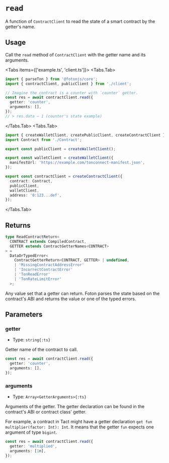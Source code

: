 
# `read`

A function of `ContractClient` to read the state of a smart contract by the getter's name.

## Usage

Call the `read` method of `ContractClient` with the getter name and its arguments.

<Tabs items={['example.ts', 'client.ts']}>
<Tabs.Tab>
```ts
import { parseTon } from '@fotonjs/core';
import { contractClient, publicClient } from './client';

// Imagine the contract is a counter with `counter` getter.
const res = await contractClient.read({
  getter: 'counter',
  arguments: [],
});
// > res.data – 1 (counter's state example)
```
</Tabs.Tab>
<Tabs.Tab>
```ts
import { createWalletClient, createPublicClient, createContractClient } from '@fotonjs/core';
import Contract from './Contract';

export const publicClient = createWalletClient();

export const walletClient = createWalletClient({
  manifestUrl: 'https://example.com/tonconnect-manifest.json',
});

export const contractClient = createContractClient({
  contract: Contract,
  publicClient,
  walletClient,
  address: '0:123...def',
});
```
</Tabs.Tab>
</Tabs>

## Returns

```ts
type ReadContractReturn<
  CONTRACT extends CompiledContract,
  GETTER extends ContractGetterNames<CONTRACT>
> =
  DataOrTypedError<
    ContractGetterReturn<CONTRACT, GETTER> | undefined,
    | 'MissingContractAddressError'
    | 'IncorrectContractError'
    | 'TonReadError'
    | 'TonRateLimitError'
  >;
 ```

Any value set that a getter can return. Foton parses the state based on the contract's ABI and returns the value or one of the typed errors.

## Parameters

### getter
- Type: `string{:ts}`

Getter name of the contract to call.

```ts {2}
const res = await contractClient.read({
  getter: 'counter',
  arguments: [],
});
```

### arguments
- Type: `Array<GetterArguments>{:ts}`

Arguments of the getter. The getter declaration can be found in the contract's ABI or contract class' getter.

For example, a contract in Tact might have a getter declaration `get fun multiplier(factor: Int): Int`. It means that the getter `fun` expects one argument of type `bigint`.

```ts {3}
const res = await contractClient.read({
  getter: 'multiplied',
  arguments: [1n],
});
```
